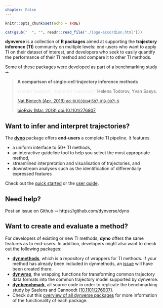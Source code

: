 ```yaml
---
chapter: False
---
```


```r
knitr::opts_chunk$set(echo = TRUE)
```

<div class="container">
```r
cat(gsub("  ", "", readr::read_file("./logo-accordion.html")))
```

<div class="row">
<div class="col-6">

**dynverse** is a collection of **R packages** aimed at supporting the **trajectory inference (TI)** community on multiple levels: end-users who want to apply TI on their dataset of interest, and developers who seek to easily quantify the performance of their TI method and compare it to other TI methods.

Some of these packages were developed as part of a benchmarking study ➙

</div>
<div class="col-6">

<blockquote class="citation">
<p>
  <strong>A comparison of single-cell trajectory inference methods</strong>
</p>
<p>
  <span class="wt"></span><span class="rc"></span>Helena Todorov, Yvan Saeys.
</p>
<p>
  [Nat Biotech (Apr. 2019) <small>doi:10.1038/s41587-019-0071-9</small>](https://doi.org/10.1038/s41587-019-0071-9)
</p>
<p>
  [bioRxiv (Mar. 2018) doi:10.1101/276907](https://doi.org/10.1101/276907) <span data-badge-popover="bottom" data-badge-type="bar" data-doi="doi:10.1101/276907" data-hide-no-mentions="true" class="altmetric-embed"></span><script async type='text/javascript' src='https://d1bxh8uas1mnw7.cloudfront.net/assets/embed.js'></script><span class="__dimensions_badge_embed__" data-doi="10.1101/276907" data-style="small_rectangle" data-legend="hover-bottom"></span><script async src="https://badge.dimensions.ai/badge.js" charset="utf-8"></script><style> .__dimensions_badge_embed__{display:inline!important;}</style>
</p>
</blockquote>

<style>
.__dimensions_Badge {
  margin-top:-10px!important;
}
</style>

</div>
</div>

<div class="row">
<div class="col-6">

## Want to infer and interpret trajectories?

The **[dyno](/users)** package offers **end-users** a complete TI pipeline. It features:

* a uniform interface to 50+ TI methods,
* an interactive guideline tool to help you select the most appropriate method, 
* streamlined interpretation and visualisation of trajectories, and
* downstream analyses such as the identification of differentially expressed features

Check out the [quick started](/users/2-quick_start/) or the [user guide](/users/3-user-guide/).

## Need help? 

Post an issue on Github ➙ https://github.com/dynverse/dyno

</div>
<div class="col-6">

## Want to create and evaluate a method?

For developers of existing or new TI methods, **dyno** offers the same features as to end-users. In addition, developers might also want to check out the following packages:

* **[dynmethods](https://github.com/dynverse/dynmethods)**, which is a repository of wrappers for TI methods. If your method has already been included in dynmethods, an [issue](https://github.com/dynverse/dynmethods/issues) will have been created there. 
* **[dynwrap](https://github.com/dynverse/dynwrap)**, the wrapping functions for transforming common trajectory data formats into the common trajectory model supported by dynverse.
* **[dynbenchmark](https://github.com/dynverse/dynbenchmark)**, all source code in order to replicate the benchmarking study by Saelens and Cannoodt ([10.1101/276907](https://doi.org/10.1101/276907)).
* Check out this [overview of all dynverse packages](/reference) for more information of the functionality of each package.

</div>
</div>
</div>

<!-- Switch wt and rc -->
<style>
.wt:before{
  content: '';
  animation: wt 10s linear infinite;
}

@keyframes wt {
  0% {opacity:0; content: "Wouter Saelens*, "}
  5% {opacity:1; }
  45% {opacity:1; }
  50% {opacity:0; content: "Wouter Saelens*, "}
  51% {opacity:0; content: "Robrecht Cannoodt*, "}
  55% {opacity:1; }
  95% {opacity:1; }
  99% {opacity:0; content: "Robrecht Cannoodt*, "}
  100% {opacity:0; content: "Wouter Saelens*, "}
}

.rc:before{
  content: '';
  animation: rc 10s linear infinite;
}

@keyframes rc {
    0% {opacity:0; content: "Robrecht Cannoodt*, "}
    5% {opacity:1; content: "Robrecht Cannoodt*, "}
    45% {opacity:1; content: "Robrecht Cannoodt*, "}
    50% {opacity:0; content: "Robrecht Cannoodt*, "}
    51% {opacity:0; content: "Wouter Saelens*, "}
    55% {opacity:1; content: "Wouter Saelens*, "}
    95% {opacity:1; content: "Wouter Saelens*, "}
    99% {opacity:0; content: "Wouter Saelens*, "}
    100% {opacity:0; content: "Robrecht Cannoodt*, "}
}
</style>

